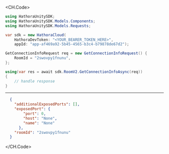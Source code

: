 
<CH.Code>
```csharp GetConnectionInfo.cs
using HathoraUnitySDK;
using HathoraUnitySDK.Models.Components;
using HathoraUnitySDK.Models.Requests;

var sdk = new HathoraCloud(
    HathoraDevToken: "<YOUR_BEARER_TOKEN_HERE>",
    appId: "app-af469a92-5b45-4565-b3c4-b79878de67d2");

GetConnectionInfoRequest req = new GetConnectionInfoRequest() {
    RoomId = "2swovpy1fnunu",
};

using(var res = await sdk.RoomV2.GetConnectionInfoAsync(req))
{
    // handle response
}
```
---

```json Example Response
  {
    "additionalExposedPorts": [],
    "exposedPort": {
        "port": 0,
        "host": "None",
        "name": "None"
      },
    "roomId": "2swovpy1fnunu"
  }
```
</CH.Code>
